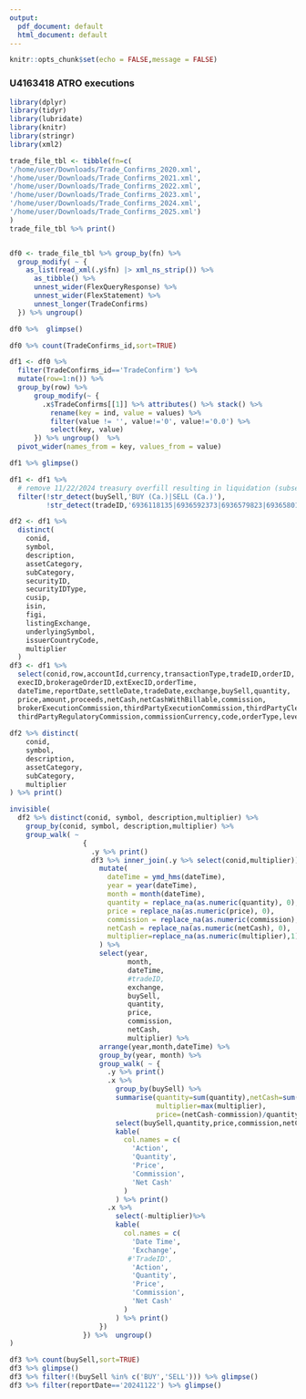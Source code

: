 ```yaml
---
output:
  pdf_document: default
  html_document: default
---
```


```r
knitr::opts_chunk$set(echo = FALSE,message = FALSE)
```
### U4163418 ATRO executions
```r
library(dplyr)
library(tidyr)
library(lubridate)
library(knitr)
library(stringr)
library(xml2)

trade_file_tbl <- tibble(fn=c(
'/home/user/Downloads/Trade_Confirms_2020.xml',
'/home/user/Downloads/Trade_Confirms_2021.xml',
'/home/user/Downloads/Trade_Confirms_2022.xml',
'/home/user/Downloads/Trade_Confirms_2023.xml',
'/home/user/Downloads/Trade_Confirms_2024.xml',
'/home/user/Downloads/Trade_Confirms_2025.xml')
)
trade_file_tbl %>% print()


df0 <- trade_file_tbl %>% group_by(fn) %>%
  group_modify( ~ {
    as_list(read_xml(.y$fn) |> xml_ns_strip()) %>% 
      as_tibble() %>% 
      unnest_wider(FlexQueryResponse) %>%
      unnest_wider(FlexStatement) %>%
      unnest_longer(TradeConfirms)
  }) %>% ungroup()

df0 %>%  glimpse()

df0 %>% count(TradeConfirms_id,sort=TRUE)
```
```r
df1 <- df0 %>% 
  filter(TradeConfirms_id=='TradeConfirm') %>%
  mutate(row=1:n()) %>%
  group_by(row) %>%
      group_modify(~ {
        .x$TradeConfirms[[1]] %>% attributes() %>% stack() %>%
          rename(key = ind, value = values) %>%
          filter(value != '', value!='0', value!='0.0') %>%
          select(key, value)
      }) %>% ungroup()  %>%
  pivot_wider(names_from = key, values_from = value) 

df1 %>% glimpse()

df1 <- df1 %>%
  # remove 11/22/2024 treasury overfill resulting in liquidation (subsequently cxld)
  filter(!str_detect(buySell,'BUY (Ca.)|SELL (Ca.)'),
         !str_detect(tradeID,'6936118135|6936592373|6936579823|6936580138|6936580560'))
```
```r
df2 <- df1 %>%
  distinct(
    conid,
    symbol,
    description,
    assetCategory,
    subCategory,
    securityID,
    securityIDType,
    cusip,
    isin,
    figi,
    listingExchange,
    underlyingSymbol,
    issuerCountryCode,
    multiplier
  )
df3 <- df1 %>%
  select(conid,row,accountId,currency,transactionType,tradeID,orderID,
  execID,brokerageOrderID,extExecID,orderTime,
  dateTime,reportDate,settleDate,tradeDate,exchange,buySell,quantity,
  price,amount,proceeds,netCash,netCashWithBillable,commission,
  brokerExecutionCommission,thirdPartyExecutionCommission,thirdPartyClearingCommission,
  thirdPartyRegulatoryCommission,commissionCurrency,code,orderType,levelOfDetail,isAPIOrder)
  
df2 %>% distinct(
    conid,
    symbol,
    description,
    assetCategory,
    subCategory,
    multiplier
) %>% print()

invisible(
  df2 %>% distinct(conid, symbol, description,multiplier) %>%
    group_by(conid, symbol, description,multiplier) %>%
    group_walk( ~
                  {
                    .y %>% print()
                    df3 %>% inner_join(.y %>% select(conid,multiplier)) %>%
                      mutate(
                        dateTime = ymd_hms(dateTime),
                        year = year(dateTime),
                        month = month(dateTime),
                        quantity = replace_na(as.numeric(quantity), 0),
                        price = replace_na(as.numeric(price), 0),
                        commission = replace_na(as.numeric(commission), 0),
                        netCash = replace_na(as.numeric(netCash), 0),
                        multiplier=replace_na(as.numeric(multiplier),1)
                      ) %>%
                      select(year,
                             month,
                             dateTime,
                             #tradeID,
                             exchange,
                             buySell,
                             quantity,
                             price,
                             commission,
                             netCash,
                             multiplier) %>%
                      arrange(year,month,dateTime) %>%
                      group_by(year, month) %>%
                      group_walk( ~ {
                        .y %>% print()
                        .x %>%
                          group_by(buySell) %>%
                          summarise(quantity=sum(quantity),netCash=sum(netCash),commission=sum(commission),
                                    multiplier=max(multiplier),
                                    price=(netCash-commission)/quantity/multiplier,.groups = 'drop') %>%
                          select(buySell,quantity,price,commission,netCash) %>%
                          kable(
                            col.names = c(
                              'Action',
                              'Quantity',
                              'Price',
                              'Commission',
                              'Net Cash'
                            )
                          ) %>% print()
                        .x %>%
                          select(-multiplier)%>%
                          kable(
                            col.names = c(
                              'Date Time',
                              'Exchange',
                             #'TradeID',
                              'Action',
                              'Quantity',
                              'Price',
                              'Commission',
                              'Net Cash'
                            )
                          ) %>% print()
                      })
                  }) %>%  ungroup()
)

df3 %>% count(buySell,sort=TRUE)
df3 %>% glimpse()
df3 %>% filter(!(buySell %in% c('BUY','SELL'))) %>% glimpse()
df3 %>% filter(reportDate=='20241122') %>% glimpse()
```

